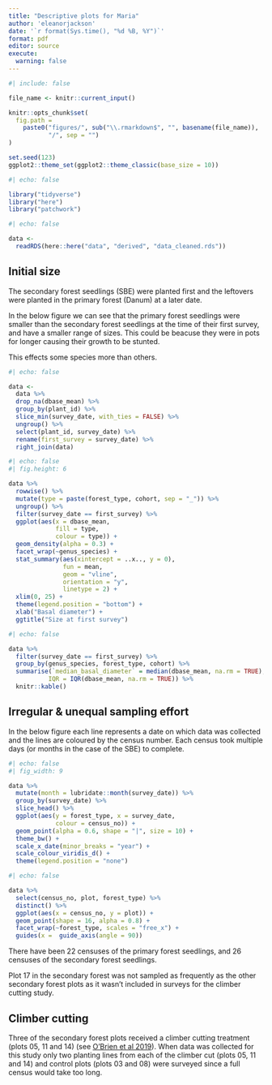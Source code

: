 ```yaml
---
title: "Descriptive plots for Maria"
author: 'eleanorjackson'
date: '`r format(Sys.time(), "%d %B, %Y")`' 
format: pdf
editor: source
execute:
  warning: false
---
```


```r
#| include: false

file_name <- knitr::current_input()

knitr::opts_chunk$set(
  fig.path =
    paste0("figures/", sub("\\.rmarkdown$", "", basename(file_name)), 
           "/", sep = "")
)

set.seed(123)
ggplot2::theme_set(ggplot2::theme_classic(base_size = 10))
```

```r
#| echo: false

library("tidyverse")
library("here")
library("patchwork")
```

```r
#| echo: false

data <- 
  readRDS(here::here("data", "derived", "data_cleaned.rds")) 
```

## Initial size

The secondary forest seedlings (SBE) were planted first and
the leftovers were planted in the primary forest (Danum) at a later date.

In the below figure we can see that the primary forest seedlings were
smaller than the secondary forest seedlings at the time of their first survey,
and have a smaller range of sizes.
This could be beacuse they were in pots for longer causing their growth to be stunted.

This effects some species more than others.

```r
#| echo: false

data <- 
  data %>% 
  drop_na(dbase_mean) %>% 
  group_by(plant_id) %>%
  slice_min(survey_date, with_ties = FALSE) %>%
  ungroup() %>% 
  select(plant_id, survey_date) %>%
  rename(first_survey = survey_date) %>% 
  right_join(data) 
```

```r
#| echo: false
#| fig.height: 6

data %>% 
  rowwise() %>% 
  mutate(type = paste(forest_type, cohort, sep = "_")) %>% 
  ungroup() %>% 
  filter(survey_date == first_survey) %>% 
  ggplot(aes(x = dbase_mean, 
             fill = type,
             colour = type)) +
  geom_density(alpha = 0.3) +
  facet_wrap(~genus_species) +
  stat_summary(aes(xintercept = ..x.., y = 0), 
               fun = mean, 
               geom = "vline", 
               orientation = "y",
               linetype = 2) +
  xlim(0, 25) +
  theme(legend.position = "bottom") +
  xlab("Basal diameter") +
  ggtitle("Size at first survey")
```

```r
#| echo: false

data %>% 
  filter(survey_date == first_survey) %>% 
  group_by(genus_species, forest_type, cohort) %>% 
  summarise(`median_basal_diameter` = median(dbase_mean, na.rm = TRUE),
           IQR = IQR(dbase_mean, na.rm = TRUE)) %>% 
  knitr::kable()
```


## Irregular & unequal sampling effort

In the below figure each line represents a date on which data was collected
and the lines are coloured by the census number. 
Each census took multiple days (or months in the case of the SBE) to complete.

```r
#| echo: false
#| fig_width: 9

data %>% 
  mutate(month = lubridate::month(survey_date)) %>% 
  group_by(survey_date) %>% 
  slice_head() %>% 
  ggplot(aes(y = forest_type, x = survey_date, 
             colour = census_no)) +
  geom_point(alpha = 0.6, shape = "|", size = 10) +
  theme_bw() +
  scale_x_date(minor_breaks = "year") +
  scale_colour_viridis_d() +
  theme(legend.position = "none")
```


```r
#| echo: false

data %>% 
  select(census_no, plot, forest_type) %>%
  distinct() %>% 
  ggplot(aes(x = census_no, y = plot)) +
  geom_point(shape = 16, alpha = 0.8) +
  facet_wrap(~forest_type, scales = "free_x") +
  guides(x =  guide_axis(angle = 90)) 
```

There have been 22 censuses of the primary forest seedlings, and 26 censuses of the secondary forest seedlings.

Plot 17 in the secondary forest was not sampled as frequently as the other secondary forest plots as it wasn’t included in surveys for the climber cutting study.

## Climber cutting

Three of the secondary forest plots received a climber cutting treatment (plots 05, 11 and 14) 
(see [O’Brien et al 2019](https://doi.org/10.1111/1365-2664.13335)). 
When data was collected for this study only two planting lines 
from each of the climber cut (plots 05, 11 and 14) and 
control plots (plots 03 and 08) were surveyed 
since a full census would take too long.
